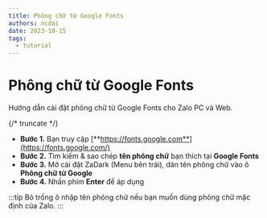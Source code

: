 ```yaml
---
title: Phông chữ từ Google Fonts
authors: ncdai
date: 2023-10-15
tags:
  - tutorial
---
```


# Phông chữ từ Google Fonts

<AdsByGoogle>
  <p>
    <ins
      className="adsbygoogle"
      style={{ display: 'block' }}
      data-ad-client="ca-pub-5192881442581767"
      data-ad-slot="8722903447"
      data-ad-format="auto"
      data-full-width-responsive="true"
    />
  </p>
</AdsByGoogle>

Hướng dẫn cài đặt phông chữ từ Google Fonts cho Zalo PC và Web.

{/* truncate */}

- **Bước 1.** Bạn truy cập [**https://fonts.google.com**](https://fonts.google.com/)
- **Bước 2.** Tìm kiếm & sao chép **tên phông chữ** bạn thích tại **Google Fonts**
- **Bước 3.** Mở cài đặt ZaDark (Menu bên trái), dán tên phông chữ vào ô **Phông chữ từ Google**
- **Bước 4.** Nhấn phím **Enter** để áp dụng

:::tip
Bỏ trống ô nhập tên phông chữ nếu bạn muốn dùng phông chữ mặc định của Zalo.
:::

<YouTube videoId='7yfAoLMWgdU' title="HD cài đặt phông chữ từ Google Fonts cho Zalo | zadark.com" />

